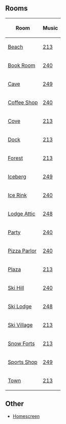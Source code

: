 

==Rooms==
<center>
{|class="wikitable" border="1"
!Room!!Music
|-
|[[Media:PGBeach.swf|Beach]]||[[Media:Music213.swf|213]]
|-
|[[Media:RoomsBook-PenguinGames.swf|Book Room]]||[[Media:Music240.swf|240]]
|-
|[[Media:RoomsCave-PenguinGames.swf|Cave]]||[[Media:Music249.swf|249]]
|-
|[[Media:RoomsCoffee-PenguinGames.swf|Coffee Shop]]||[[Media:Music240.swf|240]]
|-
|[[Media:RoomsCove-PenguinGames.swf|Cove]]||[[Media:Music213.swf|213]]
|-
|[[Media:RoomsDock-PenguinGames.swf|Dock]]||[[Media:Music213.swf|213]]
|-
|[[Media:RoomsForest-PenguinGames.swf|Forest]]||[[Media:Music213.swf|213]]
|-
|[[Media:RoomsBerg-PenguinGames.swf|Iceberg]]||[[Media:Music249.swf|249]]
|-
|[[Media:PGIceRink.swf|Ice Rink]]||[[Media:Music240.swf|240]]
|-
|[[Media:PGLodgeAttic.swf|Lodge Attic]]||[[Media:Music248.swf|248]]
|-
|[[Media:RoomsRink-PenguinGames.swf|Party]]||[[Media:Music240.swf|240]]
|-
|[[Media:RoomsPizza-PenguinGames.swf|Pizza Parlor]]||[[Media:Music240.swf|240]]
|-
|[[Media:PGPlaza.swf|Plaza]]||[[Media:Music213.swf|213]]
|-
|[[Media:PGSkiHill.swf|Ski Hill]]||[[Media:Music240.swf|240]]
|-
|[[Media:PGSkiLodge.swf|Ski Lodge]]||[[Media:Music248.swf|248]]
|-
|[[Media:PGSkiVillage.swf|Ski Village]]||[[Media:Music213.swf|213]]
|-
|[[Media:RoomsForts-PenguinGames.swf|Snow Forts]]||[[Media:Music213.swf|213]]
|-
|[[Media:PGSportShop.swf|Sports Shop]]||[[Media:Music249.swf|249]]
|-
|[[Media:RoomsTown-PenguinGames.swf|Town]]||[[Media:Music213.swf|213]]
|}
</center>

==Other==
*[[Media:HomepageScene-PenguinGames.swf|Homescreen]]

{{Parties}}

